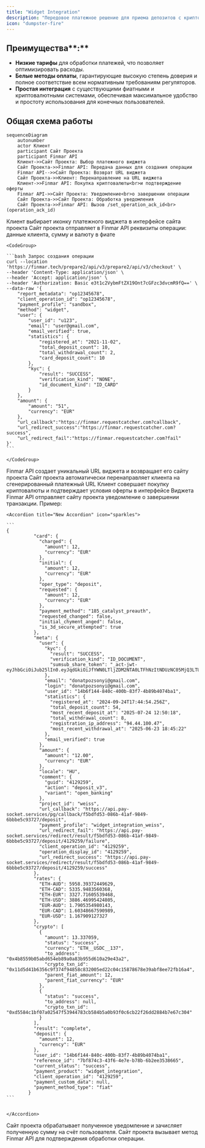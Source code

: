 ```yaml
---
title: "Widget Integration"
description: "Передовое платежное решение для приема депозитов с криптозеркалированием"
icon: "dumpster-fire"
---
```


## Преимущества\*\*:\*\*

- **Низкие тарифы** для обработки платежей, что позволяет оптимизировать расходы.
- **Белые методы оплаты**, гарантирующие высокую степень доверия и полное соответствие всем нормативным требованиям регуляторов.
- **Простая интеграция** с существующими фиатными и криптовалютными системами, обеспечивая максимальное удобство и простоту использования для конечных пользователей.

## Общая схема работы

```mermaid
sequenceDiagram
    autonumber
    actor Клиент
    participant Сайт Проекта
    participant Finmar API
    Клиент->>Сайт Проекта: Выбор платежного виджета
    Сайт Проекта->>Finmar API: Передача данных для создания операции
    Finmar API-->>Сайт Проекта: Возврат URL виджета
    Сайт Проекта->>Клиент: Перенаправление на URL виджета
    Клиент->>Finmar API: Покупка криптовалюты<br>и подтверждение оферты
    Finmar API->>Сайт Проекта: Уведомление<br>о завершении операции
    Сайт Проекта->>Сайт Проекта: Обработка уведомления
    Сайт Проекта->>Finmar API: Вызов /set_operation_ack_id<br>(operation_ack_id)
```

<Steps>
  <Step title="Выбор платежного виджета">
    Клиент выбирает иконку платежного виджета в интерфейсе сайта проекта
  </Step>
  <Step title="Передача данных для создания операции">
    Сайт проекта отправляет в Finmar API реквизиты операции: данные клиента, сумму и валюту в фиате

    <CodeGroup>

    ```bash Запрос создания операции
    curl --location 'https://finmar.tech/prepare2/api/v3/prepare2/api/v3/checkout' \
    --header 'Content-Type: application/json' \
    --header 'Accept: application/json' \
    --header 'Authorization: Basic e3t1c2VybmFtZX19Ont7cGFzc3dvcmR9fQ==' \
    --data-raw '{
        "report_metadata": "op12345678",
        "client_operation_id": "op12345678",
        "payment_profile": "sandbox",
        "method": "widget",
        "user": {
            "user_id": "u123",
            "email": "user@gmail.com",
            "email_verified": true,
            "statistics": {
                "registered_at": "2021-11-02",
                "total_deposit_count": 10,
                "total_withdrawal_count": 2,
                "card_deposit_count": 10
            },
            "kyc": {
                "result": "SUCCESS",
                "verification_kind": "NONE",
                "id_document_kind": "ID_CARD"
            }
        },
        "amount": {
            "amount": "51",
            "currency": "EUR"
        },
        "url_callback":"https://finmar.requestcatcher.com?callback",
        "url_redirect_success":"https://finmar.requestcatcher.com?success",
        "url_redirect_fail":"https://finmar.requestcatcher.com?fail"
    }'
    ```

    </CodeGroup>
  </Step>
  <Step title="Генерация платежной ссылки">
    Finmar API создает уникальный URL виджета и возвращает его сайту проекта
  </Step>
  <Step title="Перенаправление клиента">
    Сайт проекта автоматически перенаправляет клиента на сгенерированный платежный URL
  </Step>
  <Step title="Проведение операции">
    Клиент совершает покупку криптовалюты и подтверждает условия оферты в интерфейсе Виджета
  </Step>
  <Step title="Уведомление о завершении операции">
    Finmar API отправляет сайту проекта уведомление о завершении транзакции. Пример:

    <Accordion title="New Accordion" icon="sparkles">

    ```
    {
              "card": {
                "charged": {
                  "amount": 12,
                  "currency": "EUR"
                },
                "initial": {
                  "amount": 12,
                  "currency": "EUR"
                },
                "oper_type": "deposit",
                "requested": {
                  "amount": 12,
                  "currency": "EUR"
                },
                "payment_method": "185_catalyst_preauth",
                "requested_changed": false,
                "initial_chyment_anged": false,
                "is_3d_secure_attempted": true
              },
              "meta": {
                "user": {
                  "kyc": {
                    "result": "SUCCESS",
                    "verification_kind": "ID_DOCUMENT",
                    "sumsub_share_token": "_act-jwt-eyJhbGciOiJub25lIn0.eyJqdGkiOiJfYWN0LTljZDM2NTA0LTFhNzItNDUzNC05MjQ3LTUxMzE1ZmEzMTMxOSIsInVybCI6Imh0dHBzOi8vYXBpLnN1bXN1Yi5jb20ifQ."
                  },
                  "email": "donatpozsonyi@gmail.com",
                  "login": "donatpozsonyi@gmail.com",
                  "user_id": "14b6f144-840c-400b-83f7-4b89b4074ba1",
                  "statistics": {
                    "registered_at": "2024-09-24T17:44:54.256Z",
                    "total_deposit_count": 54,
                    "most_recent_deposit_at": "2025-07-24 12:50:18",
                    "total_withdrawal_count": 8,
                    "registration_ip_address": "94.44.100.47",
                    "most_recent_withdrawal_at": "2025-06-23 18:45:22"
                  },
                  "email_verified": true
                },
                "amount": {
                  "amount": "12.00",
                  "currency": "EUR"
                },
                "locale": "HU",
                "comment": {
                  "guid": "4129259",
                  "action": "deposit_v3",
                  "variant": "open_banking"
                },
                "project_id": "weiss",
                "url_callback": "https://api.pay-socket.services/pg/callback/f5bdfd53-086b-41af-9849-6bbbe5c93727/deposit",
                "payment_profile": "widget_integration_weiss",
                "url_redirect_fail": "https://api.pay-socket.services/redirect/result/f5bdfd53-086b-41af-9849-6bbbe5c93727/deposit/4129259/failure",
                "client_operation_id": "4129259",
                "operation_display_id": "4129259",
                "url_redirect_success": "https://api.pay-socket.services/redirect/result/f5bdfd53-086b-41af-9849-6bbbe5c93727/deposit/4129259/success"
              },
              "rates": {
                "ETH-AUD": 5958.39372449629,
                "ETH-CAD": 5335.9483560368,
                "ETH-EUR": 3327.71605539468,
                "ETH-USD": 3886.46995424805,
                "EUR-AUD": 1.7905354980143,
                "EUR-CAD": 1.60348667590989,
                "EUR-USD": 1.167909127327
              },
              "crypto": [
                {
                  "amount": 13.337059,
                  "status": "success",
                  "currency": "ETH__USDC__137",
                  "to_address": "0x4b8559b05abd654eb89a0a83b955d610a29e43a2",
                  "crypto_txn_id": "0x11d5d41b6356c9f374f94858c832005ed22c04c15878678e39abf8ee72fb16a4",
                  "parent_fiat_amount": 12,
                  "parent_fiat_currency": "EUR"
                },
                {
                  "status": "success",
                  "to_address": null,
                  "crypto_txn_id": "0xd5584c1bf07a02547f53944783cb584b5a0b93f0c6cb22f26dd2884b7e67c304"
                }
              ],
              "result": "complete",
              "deposit": {
                "amount": 12,
                "currency": "EUR"
              },
              "user_id": "14b6f144-840c-400b-83f7-4b89b4074ba1",
              "reference_id": "7bf874c3-43f6-4e7e-b78b-6b2ee3538665",
              "current_status": "success",
              "payment_product": "widget_integration",
              "client_operation_id": "4129259",
              "payment_custom_data": null,
              "payment_method_type": "fiat"
            }
    ```


    </Accordion>

  </Step>
  <Step title="Обработка уведомления">
    Сайт проекта обрабатывает полученное уведомление и зачисляет полученную сумму на счёт пользователя.
  </Step>
  <Step title="Подтверждение обработки">
    Сайт проекта вызывает метод Finmar API для подтверждения обработки операции.
  </Step>
</Steps>